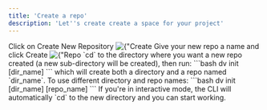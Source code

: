 ```yaml
---
title: 'Create a repo'
description: 'Let''s create create a space for your project'
---
```



<Tabs>
  <Tab title="Web UI">
    <Steps>
        <Step title="Create a repo">
            Click on Create New Repository
            <Image src={"/images/create-repo.jpg"} alt={"Create Repo"} />
        </Step>
        <Step title="Name the repo">
            Give your new repo a name and click Create
            <Image src={"/images/repo-name.jpg"} alt={"Repo Name"} />
        </Step>
    </Steps>
  </Tab>
  <Tab title="CLI">
    <DvShellHowTo />
    `cd` to the directory where you want a new repo created (a new sub-directory will be created), then run:
      ```bash
      dv init [dir_name]
      ```
      which will create both a directory and a repo named `dir_name`. To use different directory and repo names:
      ```bash
      dv init [dir_name] [repo_name]
      ```
      If you're in interactive mode, the CLI will automatically `cd` to the new directory and you can start working.
  </Tab>
</Tabs>